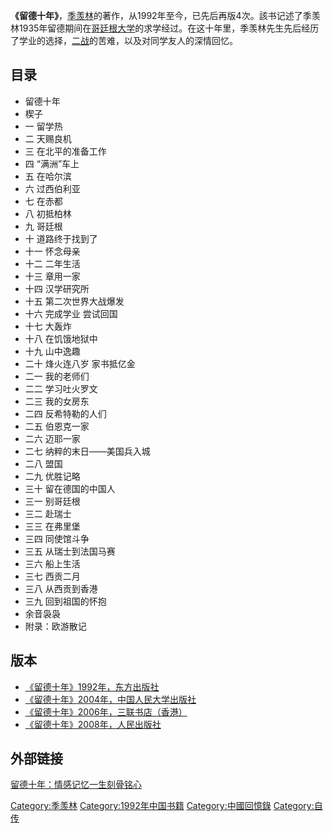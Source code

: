 '''《留德十年》'''，[[季羡林|季羡林]]的著作，从1992年至今，已先后再版4次。該书记述了季羡林1935年留德期间在[[哥廷根大学|哥廷根大学]]的求学经过。在这十年里，季羡林先生先后经历了学业的选择，[[二战|二战]]的苦难，以及对同学友人的深情回忆。

== 目录 ==
* 留德十年
* 楔子
* 一 留学热
* 二 天赐良机
* 三 在北平的准备工作
* 四 “满洲”车上
* 五 在哈尔滨
* 六 过西伯利亚
* 七 在赤都
* 八 初抵柏林
* 九 哥廷根
* 十 道路终于找到了
* 十一 怀念母亲
* 十二 二年生活
* 十三 章用一家
* 十四 汉学研究所
* 十五 第二次世界大战爆发
* 十六 完成学业 尝试回国
* 十七 大轰炸
* 十八 在饥饿地狱中
* 十九 山中逸趣
* 二十 烽火连八岁 家书抵亿金
* 二一 我的老师们
* 二二 学习吐火罗文
* 二三 我的女房东
* 二四 反希特勒的人们
* 二五 伯恩克一家
* 二六 迈耶一家
* 二七 纳粹的末日——美国兵入城
* 二八 盟国
* 二九 优胜记略
* 三十 留在德国的中国人
* 三一 别哥廷根
* 三二 赴瑞士
* 三三 在弗里堡
* 三四 同使馆斗争
* 三五 从瑞士到法国马赛
* 三六 船上生活
* 三七 西贡二月
* 三八 从西贡到香港
* 三九 回到祖国的怀抱
* 余音袅袅
* 附录：欧游散记

== 版本 ==
{{Wikiquote}}
*[http://www.douban.com/subject/1935722/ 《留德十年》1992年，东方出版社] {{Wayback|url=http://www.douban.com/subject/1935722/ |date=20090307013824 }}
*[http://www.douban.com/subject/1007313/ 《留德十年》2004年，中国人民大学出版社] {{Wayback|url=http://www.douban.com/subject/1007313/ |date=20090414221603 }}
*[http://www.douban.com/subject/3344481/ 《留德十年》2006年，三联书店（香港）]
*[http://www.douban.com/subject/3135722/ 《留德十年》2008年，人民出版社]

== 外部链接 ==
[http://book.ifeng.com/psl/dzsp/200907/0715_3553_1250239.shtml 留德十年：情感记忆一生刻骨铭心] {{Wayback|url=http://book.ifeng.com/psl/dzsp/200907/0715_3553_1250239.shtml |date=20090721091937 }}

[[Category:季羡林|Category:季羡林]]
[[Category:1992年中国书籍|Category:1992年中国书籍]]
[[Category:中國回憶錄|Category:中國回憶錄]]
[[Category:自传|Category:自传]]